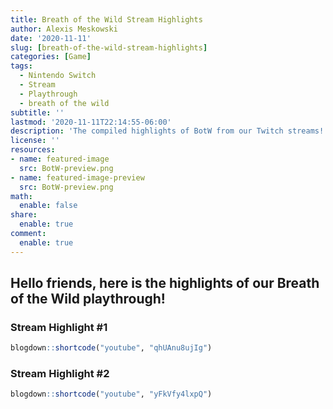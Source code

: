```yaml
---
title: Breath of the Wild Stream Highlights
author: Alexis Meskowski
date: '2020-11-11'
slug: [breath-of-the-wild-stream-highlights]
categories: [Game]
tags:
  - Nintendo Switch
  - Stream
  - Playthrough
  - breath of the wild
subtitle: ''
lastmod: '2020-11-11T22:14:55-06:00'
description: 'The compiled highlights of BotW from our Twitch streams!'
license: ''
resources:
- name: featured-image
  src: BotW-preview.png
- name: featured-image-preview
  src: BotW-preview.png
math:
  enable: false
share:
  enable: true
comment:
  enable: true
---
```


## Hello friends, here is the highlights of our Breath of the Wild playthrough!

### Stream Highlight #1

```r
blogdown::shortcode("youtube", "qhUAnu8ujIg")
```

### Stream Highlight #2

```r
blogdown::shortcode("youtube", "yFkVfy4lxpQ")
```